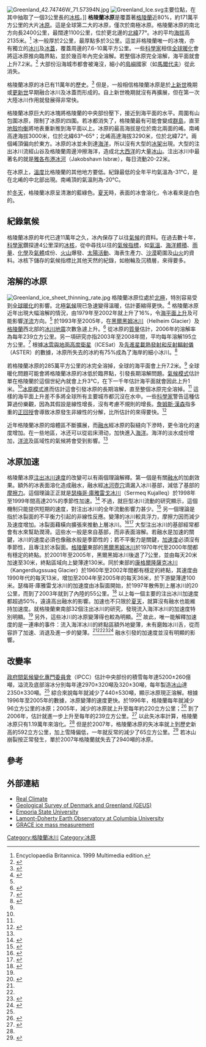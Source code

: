 [[File:Greenland_42.74746W_71.57394N.jpg|thumb]]
[[File:Greenland_Ice.svg|thumb]]主要位點，在其中抽取了一個3公里長的[[冰核|冰核]]。]]
'''格陵蘭冰原'''是覆蓋著[[格陵蘭|格陵蘭]]近80%，約171萬平方公里的大片[[冰原|冰原]]。這是全球第二大的冰原，僅次於南極冰原。格陵蘭冰原的南北方向長2400公里，最闊達1100公里，位於更北邊的[[北緯|北緯]]77°。冰的平均[[海拔|海拔]]高2135米。<ref>Encyclopaedia Britannica. 1999 Multimedia edition.</ref> 冰一般厚於2公里，最厚點多於3公里。這並非格陵蘭唯一的冰塊，亦有獨立的[[冰川|冰川]]及[[冰蓋|冰蓋]]，覆蓋周邊的7.6-10萬平方公里。一些[[科學家|科學家]]相信[[全球暖化|全球暖化]]會將這冰原推向臨界點，並於幾百年內完全溶解。若整個冰原完全溶解，海平面就會上升7.2米。<ref name=IPCC-2001>{{Cite book en|title=Climate Change 2001: The Scientific Basis. Contribution of Working Group I to the Third Assessment Report of the Intergovernmental Panel on Climate Change (IPCC)|editor=Houghton, J.T.,Y. Ding, D.J. Griggs, M. Noguer, P.J. van der Linden, X. Dai, K. Maskell, and C.A. Johnson (eds.)|publisher=Cambridge University Press|location=Cambridge, United Kingdom and New York, NY, USA|pages=881pp.|chapterurl=http://www.grida.no/publications/other/ipcc_tar/?src=/climate/ipcc_tar/wg1/408.htm|chapter=11. Changes in Sea Level|deadurl=yes|archiveurl=https://web.archive.org/web/20170114203048/http://www.grida.no/publications/other/ipcc_tar/?src=%2Fclimate%2Fipcc_tar%2Fwg1%2F408.htm|archivedate=2017-01-14}}</ref> 大部份沿海城市都會被淹沒，細小的[[島嶼|島嶼]]國家（如[[馬爾代夫|馬爾代夫]]）從此消失。

格陵蘭冰原的冰已有11萬年的歷史。<ref>{{Cite journal en|title=National Report to IUGG|journal=Rev. Geophys.|volume=33 Suppl.|author=American Geophysical Union|year=1995|url=http://www.agu.org/revgeophys/mayews01/node2.html|accessdate=2009-10-02|archive-date=2009-10-15|archive-url=https://web.archive.org/web/20091015054212/http://www.agu.org/revgeophys/mayews01/node2.html|dead-url=no}}</ref> 但是，一般相信格陵蘭冰原是於[[上新世|上新世]]晚期或[[更新世|更新世]]早期融合冰川及冰蓋而形成的。自上新世晚期就沒有再擴展，但在第一次大陸冰川作用就發展得非常快。

格陵蘭冰原巨大的冰塊將格陵蘭的中央部份壓下，接近到海平面的水平。周圍有山包圍冰原，限制了冰原的四圍。若冰都消失了，格陵蘭最有可能會變成[[群島|群島]]，直至[[地殼均衡|地殼均衡]]將地表重新推到海平面以上。冰原的最高海拔是位於南北兩面的崤。南崤高達海拔3000米，位於北緯63°–65°；北崤高達海拔3290米，位於北緯72°。兩個崤頂偏向於東方。冰原的冰並未到達[[海洋|海洋]]，所以沒有大型的[[冰架|冰架]]出現。大型的注出冰川流經山谷及格陵蘭周邊沖擦海洋，造成北[[大西洋|大西洋]]的大量[[冰山|冰山]]。注出冰川中最著名的就是[[雅各布港冰河|雅各布港冰河]]（Jakobshavn Isbræ），每日流動20-22米。

在冰原上，[[溫度|溫度]]比格陵蘭的其他地方要低。紀錄最低的全年平均氣溫為-31℃，是在北崤的中北部出現。南崤頂的氣溫則為-20℃。

於[[冬天|冬天]]，格陵蘭冰原呈清澈的藍綠色。[[夏天|夏天]]時，表面的冰會溶化，令冰看來是白色的。

== 紀錄氣候 ==
格陵蘭冰原的年代已達11萬年之久，冰內保存了以往[[氣候|氣候]]的資料。在過去數十年，[[科學家|科學家]]鑽探達4公里深的[[冰核|冰核]]，從中尋找以往的[[氣候指標|氣候指標]]，如[[氣溫|氣溫]]、[[海洋|海洋]][[體積|體積]]、[[雨量|雨量]]、[[化學|化學]]及[[氣體|氣體]]成份、[[火山|火山]]爆發、[[太陽活動|太陽活動]]、海表生產力、[[沙漠|沙漠]]範圍及[[山火|山火]]的資料。冰核下儲存的氣候指標比其他天然的紀錄，如樹輪及沉積層，來得要多。

== 溶解的冰原 ==
[[File:Greenland_ice_sheet_thinning_rate.jpg|thumb]]
格陵蘭冰原位處於[[北極|北極]]，特別容易受到[[全球暖化|全球暖化]]的影響。北極[[氣候|氣候]]現已急速變得溫暖，估計萎縮得更快。<ref name=ACIA>{{Cite book en|title=Impacts of a Warming Arctic|author=Arctic Climate Impact Assessment|publisher=Cambridge University Press|year=2004|url=http://www.acia.uaf.edu/pages/overview.html|access-date=2009-10-01|archive-url=https://web.archive.org/web/20061119105432/http://www.acia.uaf.edu/pages/overview.html|archive-date=2006-11-19|dead-url=yes}}</ref> 格陵蘭冰原近年出現大幅溶解的情況，由1979年至2002年就上升了16%，令[[海平面上升|海平面上升]]及可能影響[[洋流|洋流]]方向。<ref name=ACIA/> 於1993年至2005年，在[[黑爾黑姆冰川|黑爾黑姆冰川]]（Helheim Glacier）及[[格陵蘭|格陵蘭]]西北部的[[冰川地震|冰川地震]]次數急遽上升。<ref>{{Cite web|author=The Lamont-Doherty Earth Observatory|date=2006-03-23|url=http://www.ldeo.columbia.edu/news/2006/03_23_06.htm|title=Glacial Earthquakes Point to Rising Temperatures in Greenland|accessdate=2009-10-02|archive-date=2019-11-10|archive-url=https://web.archive.org/web/20191110225611/https://www.ldeo.columbia.edu/news/2006/03_23_06.htm|dead-url=no}}</ref> 從冰原的[[質量|質量]]估計，2006年的溶解率為每年239立方公里。另一項研究亦指2003年至2008年間，平均每年溶解195立方公里。<ref>{{Cite journal en|author=Wouters, B., D. Chambers, and E. J. O. Schrama|title=GRACE observes small-scale mass loss in Greenland|journal=Geophys. Res. Lett.|doi=10.1029/2008GL034816|date=October 2008}}</ref> 根據[[冰雲與地面高度衛星|冰雲與地面高度衛星]]（ICESat）及[[先進星載熱發射和反射輻射儀|先進星載熱發射和反射輻射儀]]（ASTER）的數據，冰原所失去的冰約有75%成為了海岸的細小冰川。<ref name=Howat2008>{{Cite journal en|author=Howat I. M., B. E. Smith, I. Joughin, T. A. Scambos|year=2008|title=Rates of southeast Greenland ice volume loss from combined ICESat and ASTER observations|journal=Geophys. Res. Lett.|volume=35|pages=L17505|doi=10.1029/2008GL034496|url=http://www.agu.org/pubs/crossref/2008/2008GL034496.shtml|access-date=2009-10-01|archive-date=2010-03-26|archive-url=https://web.archive.org/web/20100326140534/http://www.agu.org/pubs/crossref/2008/2008GL034496.shtml|dead-url=no}}</ref>

若格陵蘭冰原的285萬平方公里的冰完全溶掉，全球的海平面會上升7.2米。<ref name=IPCC-2001/> 全球暖化問題可能會將格陵蘭冰原的冰低於臨界點，引發長期溶解問題。[[氣候模式|氣候模式]]估計單在格陵蘭於這個世紀內就會上升3℃，在下一千年估計海平面就會因此上升1米。<ref name=IPCC-2001/>[[冰原模式|冰原模式]]進而估計這會引發冰原的長期溶解，直至整個冰原完全溶掉。<ref name=ACIA/> 這樣的海平面上升差不多將全球所有主要城市都沉沒在水中。一些[[科學家|科學家]]警告這種估算過份樂觀，因為其假設是線性增長，沒有考慮不規則的增長。[[詹姆斯·漢森|詹姆斯·漢森]]指多重的[[正回授|正回授]]會導致冰原發生非線性的分解，比所估計的來得要快。<ref>{{Cite journal en|title=Climate change and trace gases|author=James Hansen, Makiko Sato, ''et al''.|journal=Phil. Trans. R. Soc. A|year=2007|volume=365|pages=1925–54|doi=10.1098/rsta.2007.2052|url=http://pubs.giss.nasa.gov/docs/2007/2007_Hansen_etal_2.pdf|deadurl=yes|archiveurl=https://web.archive.org/web/20111022020035/http://pubs.giss.nasa.gov/docs/2007/2007_Hansen_etal_2.pdf|archivedate=2011-10-22}}</ref>

近年格陵蘭冰原的熔體區不斷擴展，而[[融水|融水]]經冰原的裂縫向下滲時，更令溶化的速度增加。在一些地區，冰还可以從岩床滑动，加快進入[[海洋|海洋]]。海洋的淡水成份增加，[[洋流|洋流]]及區域性的氣候將會受到影響。<ref name=ACIA/>

== 冰原加速 ==
格陵蘭冰原[[注出冰川|注出冰川]][[速度|速度]]的改變可以有兩個理論解釋。第一個是有關[[融水|融水]]的加劇效果。額外的冰表面溶化造成融水，融水經[[冰河壺穴|冰河壺穴]]滴漏入冰川基部，減低了基部的[[摩擦力|摩擦力]]。這個理論正正就是[[瑟梅哥·庫雅雷戈冰川|瑟梅哥·庫雅雷戈冰川]]（Sermeq Kujalleq）於1998年至1999年間高達20%的季節性加速。<ref>{{Cite journal en|author=H. Jay Zwally, Waleed Abdalati, Tom Herring, Kristine Larson, Jack Saba, Konrad Steffen|title=Surface Melt-Induced Acceleration of Greenland Ice-Sheet Flow|url=http://www.sciencemag.org/cgi/content/abstract/297/5579/218|journal=Science|year=2002|volume=297|issue=5579|pages=218-22|doi=10.1126/science.1072708|access-date=2009-10-01|archive-date=2010-06-22|archive-url=https://web.archive.org/web/20100622181723/http://www.sciencemag.org/cgi/content/abstract/297/5579/218|dead-url=no}}</ref> 不過，就巨型冰川流動的研究顯示，這個機制只能提供短期的速度，對注出冰川的全年流動影響力甚少。<ref>{{Cite journal en|author=Sarah B. Das, Ian Joughin, Mark D. Behn, Ian M. Howat, Matt A. King, Dan Lizarralde, Maya P. Bhatia|title=Fracture Propagation to the Base of the Greenland Ice Sheet During Supraglacial Lake Drainage|url=http://www.sciencemag.org/cgi/content/abstract/1153360|journal=Science|year=2008|volume=320|issue=5877|pages=778-81|doi=10.1126/science.1153360|access-date=2009-10-01|archive-date=2009-09-16|archive-url=https://web.archive.org/web/20090916192239/http://www.sciencemag.org/cgi/content/abstract/1153360|dead-url=no}}</ref> 另一個理論是指於冰裂面的不平衡力引起的非線性反應。變薄的冰川較具浮力，摩擦力因而減少及速度增加。冰裂面藉橫向擴張來推動上層冰川。<ref>{{Cite journal en|author=Thomas R.H|year=2004|title=Force-perturbation analysis of recent thinning and acceleration of Jakobshavn Isbrae, Greenland|journal=Journal of Glaciology|volume=50|issue=168|pages=57–66}}</ref><ref>{{Cite journal en|author=Thomas, R. H. Abdalati W, Frederick E, Krabill WB, Manizade S, Steffen K|year=2003|title=Investigation of surface melting and dynamic thinning on Jakobshavn Isbrae, Greenland|journal=Journal of Glaciology|volume=49|pages=231–9}}</ref> 大型注出冰川的基部經常都會有水來幫助潤滑。這些水一般是來自基部，而非表面溶解。若融水是加速的關鍵，冰川的速度必須也像融水般是季節性的；若不平衡力是關鍵，[[加速度|加速度]]必須沒有季節性，且專注於冰裂面。[[格陵蘭|格陵蘭]]東部的[[黑爾黑姆冰川|黑爾黑姆冰川]]於1970年代至2000年間都有穩定的終點。於2001年至2005年，黑爾黑姆冰川後退了7公里，並由每天20米加速至30米，終點區域向上變薄達130米。同於東部的[[康格爾隆薩克冰川|康格爾隆薩克冰川]]（Kangerdlugssuaq Glacier）於1960年至2002年間都有穩定的終點，其速度由1990年代的每天13米，增加至2004年至2005年的每天36米，於下游變薄達100米。瑟梅哥·庫雅雷戈冰川的加速度由冰裂面開始，於1997年散佈到上層冰川的20公里，而到了2003年就到了內陸的55公里。<ref>{{Cite journal en|journal=Nature|volume=432|pages=608–10|year=2004|doi=10.1038/nature03130|title=Large fluctuations in speed on Greenland's Jakobshavn Isbræ glacier|author=Joughin, Abdalati and Fahnestock|url=http://www.nature.com/nature/journal/v432/n7017/abs/nature03130.html|access-date=2009-10-01|archive-date=2017-07-02|archive-url=https://web.archive.org/web/20170702100702/http://www.nature.com/nature/journal/v432/n7017/abs/nature03130.html|dead-url=no}}</ref> 以上每一個主要的注出冰川加速度都超過50%，遠遠高出融水的影響。加速也不只限於[[夏天|夏天]]，就算沒有融水也能維持加速度。就格陵蘭東南部32個注出冰川的研究，發現流入海洋冰川的加速度特別明顯。<ref name=Howat2008/> 另外，這些冰川的冰原變薄得也較為明顯。<ref name=Sole2008>{{Cite journal en|author=A. Sole, T. Payne, J. Bamber, P. Nienow, and W. Krabill|title=Testing hypotheses of the cause of peripheral thinning of the Greenland Ice Sheet: is land-terminating ice thinning at anomalously high rates?|year=2008|journal=The Cryosphere|volume=2|pages=205-18}}</ref> 故此，唯一能解釋加速度的是一連串的事件：流入海洋冰川的終點區額外地變薄，未有磨蝕冰川舌，從而容許了加速、消退及進一步的變薄。<ref name=Howat2008/><ref name=Sole2008/><ref>{{Cite journal en|author=Luckman, A., T. Murray, R. de Lange, and E. Hanna|year=2006|title=Rapid and synchronous ice-dynamic changes in East Greenland|journal=Geophys. Res. Lett.|volume=33|pages=L03503|doi=10.1029/2005GL025428|url=http://www.agu.org/pubs/crossref/2006/2005GL025428.shtml|access-date=2009-10-02|archive-date=2012-06-16|archive-url=https://web.archive.org/web/20120616032005/http://www.agu.org/pubs/crossref/2006/2005GL025428.shtml|dead-url=no}}</ref><ref>{{Cite web|title=Moulins calving fronts and Greenland outletglacier acceleration|author=Mauri Pelto|url=http://www.realclimate.org/index.php/archives/2008/04/moulins-calving-fronts-and-greenland-outlet-glacier-acceleration/#more-550|accessdate=2009-10-02|date=2008-04-18|publisher=RealClimate|archive-date=2009-07-27|archive-url=https://web.archive.org/web/20090727103900/http://www.realclimate.org/index.php/archives/2008/04/moulins-calving-fronts-and-greenland-outlet-glacier-acceleration/#more-550|dead-url=no}}</ref> 融水引發的加速度並沒有明顯的影響。

== 改變率 ==
[[政府間氣候變化專門委員會|政府間氣候變化專門委員會]]（IPCC）估計中央部份的積雪每年達5200±260億噸，溢流及底部溶冰分別每年達2970±320噸及320±30噸，每年製造[[冰山|冰山]]達2350±330噸。<ref name=IPCC-2001/> 綜合來說每年就減少了440±530噸，顯示冰原現正溶解。根據1996年至2005年的數據，冰原變薄的速度更快。於1996年，格陵蘭每年就減少96立方公里的冰原；2005年，減少的冰原就上升至每年約220立方公里；<ref>{{Cite news|title=Greenland Ice Loss Doubles in Past Decade, Raising Sea Level Faster|author=Jet Propulsion Laboratory|date=2006-02-16|url=http://www.jpl.nasa.gov/news/news-print.cfm?release=2006-023|deadurl=yes|archiveurl=https://web.archive.org/web/20061003013255/http://www.jpl.nasa.gov/news/news-print.cfm?release=2006-023|archivedate=2006-10-03}}</ref> 到了2006年，估計就進一步上升至每年的239立方公里。<ref>{{Cite news|author=BBC News|title=Greenland melt 'speeding up'|date=2006-08-11|url=http://news.bbc.co.uk/2/hi/science/nature/4783199.stm|accessdate=2009-10-01|archive-date=2019-10-03|archive-url=https://web.archive.org/web/20191003151511/http://news.bbc.co.uk/2/hi/science/nature/4783199.stm|dead-url=no}}</ref> 以此失冰率計算，格陵蘭冰原只有1.19萬年來溶化。<ref name=IPCC-2001/> 但是於2007年，格陵蘭冰原的失冰率就上到歷史新高的592立方公里，加上雪降偏低，一年就反常的減少了65立方公里。<ref>{{Cite journal en|author=X. Fettweis, H. Gallée, M. Tedesco, E. Hanna, M. Erpicum|title=A record negative Greenland ice sheet surface mass balance rate in 2007|journal=Geophysical Research Abstracts|volume=10|year=2008|url=http://www.cosis.net/abstracts/EGU2008/03388/EGU2008-A-03388-3.pdf?PHPSESSID=|access-date=2009-10-01|archive-date=2011-06-13|archive-url=https://web.archive.org/web/20110613170410/http://www.cosis.net/abstracts/EGU2008/03388/EGU2008-A-03388-3.pdf?PHPSESSID=|dead-url=no}}</ref> 若冰山崩裂按正常發生，單於2007年格陵蘭就失去了2940噸的冰原。

== 參考 ==
{{reflist}}

== 外部連結 ==
* [http://www.realclimate.org/index.php?p=267 Real Climate] {{Wayback|url=http://www.realclimate.org/index.php?p=267 |date=20090104082823 }}
* [http://www.geus.dk/geuspage-uk.htm Geological Survey of Denmark and Greenland (GEUS)] {{Wayback|url=http://www.geus.dk/geuspage-uk.htm |date=20090926071239 }}
* [https://web.archive.org/web/20110927072427/http://academic.emporia.edu/aberjame/ice/lec02/lec2.htm Emporia State University]
* [http://www.ldeo.columbia.edu/news/2006/03_23_06.htm Lamont-Doherty Earth Observatory at Columbia University] {{Wayback|url=http://www.ldeo.columbia.edu/news/2006/03_23_06.htm |date=20191110225611 }}
* [http://www.ametsoc.org/atmospolicy/documents/ICE_GRACE_ams_briefing.pdf GRACE ice mass measurement] {{Wayback|url=http://www.ametsoc.org/atmospolicy/documents/ICE_GRACE_ams_briefing.pdf |date=20090327135815 }}

[[Category:格陵蘭冰川|Category:格陵蘭冰川]]
[[Category:冰原|Category:冰原]]